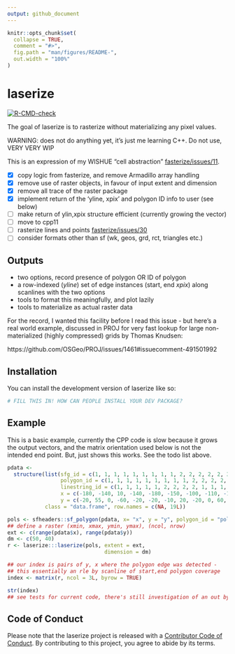 ```yaml
---
output: github_document
---
```


<!-- README.md is generated from README.Rmd. Please edit that file -->

```r
knitr::opts_chunk$set(
  collapse = TRUE,
  comment = "#>",
  fig.path = "man/figures/README-",
  out.width = "100%"
)
```


# laserize 

<!-- badges: start -->
[![R-CMD-check](https://github.com/hypertidy/laserize/actions/workflows/R-CMD-check.yaml/badge.svg)](https://github.com/hypertidy/laserize/actions/workflows/R-CMD-check.yaml)
<!-- badges: end -->

The goal of laserize is to rasterize without materializing any pixel values.

WARNING: does not do anything yet, it's just me learning C++. Do not use, VERY VERY WIP


This is an expression of my WISHUE "cell abstraction" [fasterize/issues/11](https://github.com/ecohealthalliance/fasterize/issues/11). 


- [x] copy logic from fasterize, and remove Armadillo array handling
- [x] remove use of raster objects, in favour of input extent and dimension
- [x] remove all trace of the raster package
- [x] implement return of the 'yline, xpix' and polygon ID info to user (see below)
- [ ] make return of ylin,xpix structure efficient (currently growing the vector)
- [ ] move to cpp11
- [ ] rasterize lines and points [fasterize/issues/30](https://github.com/ecohealthalliance/fasterize/issues/30)
- [ ] consider formats other than sf (wk, geos, grd, rct, triangles etc.)

## Outputs

* two options, record presence of polygon OR ID of polygon
* a row-indexed (*yline*) set of edge instances (start, end *xpix*) along scanlines with the two options
* tools to format this meaningfully, and plot lazily
* tools to materialize as actual raster data

For the record, I wanted this facility before I read this issue - but here's a real world example, discussed in PROJ for
very fast lookup for large non-materialized (highly compressed) grids by Thomas Knudsen: 

https://github.com/OSGeo/PROJ/issues/1461#issuecomment-491501992


## Installation

You can install the development version of laserize like so:

``` r
# FILL THIS IN! HOW CAN PEOPLE INSTALL YOUR DEV PACKAGE?
```

## Example

This is a basic example, currently the CPP code is slow because it grows the output vectors, and the matrix orientation
used below is not the intended end point. But, just shows this works. See the todo list above. 

```r
pdata <-
  structure(list(sfg_id = c(1, 1, 1, 1, 1, 1, 1, 1, 1, 2, 2, 2, 2, 2, 3, 3, 3, 3, 3),
                 polygon_id = c(1, 1, 1, 1, 1, 1, 1, 1, 1, 2, 2, 2, 2, 2, 3, 3, 3, 3, 3),
                 linestring_id = c(1, 1, 1, 1, 1, 2, 2, 2, 2, 1, 1, 1, 1, 1, 1, 1, 1, 1, 1),
                 x = c(-180, -140, 10, -140, -180, -150, -100, -110, -150, -10, 140, 160, 140, -10, -125, 0, 40, 15, -125),
                 y = c(-20, 55, 0, -60, -20, -20, -10, 20, -20, 0, 60, 0, -55, 0, 0, 60, 5, -45, 0)),
            class = "data.frame", row.names = c(NA, 19L))

pols <- sfheaders::sf_polygon(pdata, x= "x", y = "y", polygon_id = "polygon_id", linestring_id = "linestring_id")
## define a raster (xmin, xmax, ymin, ymax), (ncol, nrow)
ext <- c(range(pdata$x), range(pdata$y))
dm <- c(50, 40)
r <- laserize:::laserize(pols, extent = ext,
                               dimension = dm)

## our index is pairs of y, x where the polygon edge was detected - 
## this essentially an rle by scanline of start,end polygon coverage
index <- matrix(r, ncol = 3L, byrow = TRUE)

str(index)
## see tests for current code, there's still investigation of an out by one thing 
```




## Code of Conduct
  
Please note that the laserize project is released with a [Contributor Code of Conduct](https://contributor-covenant.org/version/2/1/CODE_OF_CONDUCT.html). By contributing to this project, you agree to abide by its terms.
